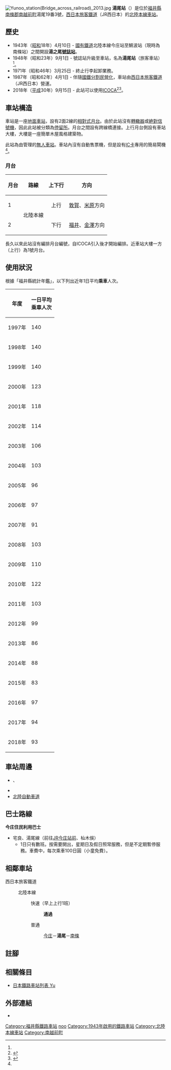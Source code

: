 {{NoteTA
|T=zh-hans:汤尾站;zh-hk:湯尾站;zh-tw:湯尾車站;
|1=zh-hans:汤尾站;zh-hk:湯尾站;zh-tw:湯尾車站;
|2=zh-hans:今庄;zh-hk:今庄;zh-tw:今庄;
}}
{{不是|湯之尾站}}
{{Infobox station
|公司色 = #0072bc
|站名 = 湯尾站
|圖片 = Yunoo station 2013.jpg
|pxl = 
|圖片說明 = 車站大樓
|日文原名 = 湯尾
|平假名 = ゆのお
|羅馬拼音 = Yunoo
|副站名 = 
|電報略號 = ユオ←ユヲ
|所在地 = {{JPN}}[[福井縣|福井縣]][[南條郡|南條郡]][[南越前町|南越前町]]湯尾19番3號
|座標 = {{coord|35|48|12|N|136|11|35|E|type:railwaystation_region:JP-24|display=inline,title}}
|車站構造 = [[地面車站|地面車站]]
|月台配置 = 2面2線
|啟用年月日 = 1948年（[[昭和|昭和]]23年）9月1日<ref name="kanpo1948">[{{NDLDC|2963021/3}} 「運輸省告示第238号」『官報』1948年8月26日][{{NDLDC|2963021/4}} 左記告示の続き] （國立國會圖書館數碼化收藏）</ref>
|廢站年月日 = 
|乘客人數 = 93
|上下車人次 = 
|統計年度 = 2018
|轉車 =  
|全寬備註 = [[無人車站|無人車站]]
|adjacent = {{Adjacent stations|system=西日本旅客鐵道|line=北陸本線|left=今庄|right=南條|note-left=3.6km|note-mid=距離[[米原站|米原]]68.7km|note-right=3.5km}}
}}
[[File:Yunoo_station(Bridge_across_railroad)_2013.jpg|thumb]]
'''湯尾站'''（{{jpn|j=湯尾駅|hg=ゆのおえき|rm=Yunoo eki|f=y}}）是位於[[福井縣|福井縣]][[南條郡|南條郡]][[南越前町|南越前町]]湯尾19番3號，[[西日本旅客鐵道|西日本旅客鐵道]]（JR西日本）的[[北陸本線|北陸本線]][[鐵路車站|車站]]。

== 歷史 == 
* 1943年（[[昭和|昭和]]18年）4月10日 - [[鐵道省_(日本)|國有鐵道]]北陸本線今庄站至鯖波站（現時為 南條站）之間開設'''湯之尾[[號誌站|號誌站]]'''。
* 1948年（昭和23年）9月1日 - 號誌站升級至車站，名為'''湯尾站'''（旅客車站）<ref name="kanpo1948"/>。
* 1971年（昭和46年）3月25日 - 終止行李起卸業務。
* 1987年（昭和62年）4月1日 - 伴隨[[國鐵分割民營化|國鐵分割民營化]]，車站由[[西日本旅客鐵道|西日本旅客鐵道]]（JR西日本）營運。
* 2018年（[[平成|平成]]30年）9月15日 - 此站可以使用[[ICOCA|ICOCA]]<ref name="pr20180530">{{Cite press release|url=https://www.westjr.co.jp/press/article/items/180821_00_icoca_1.pdf|archiveurl=https://web.archive.org/web/20190528150154/https://www.westjr.co.jp/press/article/items/180821_00_icoca_1.pdf|format=PDF|language=ja|title=9月15日「ICOCA」を福井県内のJR北陸本線（新疋田駅〜牛ノ谷駅）に導入します! 〜北陸と近畿がICOCAでつながる〜|publisher=西日本旅客鉄道金沢支社|date=2018-05-30|accessdate=2020-09-13|archivedate=2019-05-28|dead-url=no}}</ref><ref name="fukuishimbun- ICOCA">{{Cite news|url=http://www.fukuishimbun.co.jp/articles/-/344415|title=イコカ福井県内導入は9月15日 福井駅と敦賀駅は先行で自動改札|newspaper=福井新聞|date=2018-05-31|accessdate=2018-06-04|archiveurl=https://archive.today/20180604003137/http://www.fukuishimbun.co.jp/articles/-/344415|archivedate=2018-06-04|language=ja|dead-url=no}}</ref>。

== 車站構造 ==
車站是一座[[地面車站|地面車站]]，設有2面2線的[[相對式月台|相對式月台]]。由於此站沒有[[轉轍器|轉轍器]]或[[日本铁路信号#绝对信号机与容许信号机|絶對信號機]]，因此此站被分類為[[停車場_(鐵路)#日本JR定義|停留所]]。月台之間設有跨線橋連接。上行月台側設有車站大樓，大樓是一座簡單木屋風格建築物。

此站為由{{Translink|ja|福井地域鉄道部|福井地域鐵道部}}管理的[[無人車站|無人車站]]。車站內沒有自動售票機，但是設有[[IC卡|IC卡]]專用的簡易閘機<ref name="pr20180530"/>。

=== 月台 ===
{| rules="rows" class="wikitable"
!月台!!路線!!上下行!!方向
|-
! 1
| rowspan="2"| {{color|#0072bc|■}}北陸本線
| style="text-align:center" | 上行
| [[敦賀站|敦賀]]、[[米原站|米原]]方向
|-
! 2
| style="text-align:center" | 下行
| [[福井站_(福井縣)|福井]]、[[金澤站|金澤]]方向
|}

長久以來此站沒有編排月台編號，自ICOCA引入後才開始編排。近車站大樓一方（上行）為1號月台。

== 使用狀況 ==
根據「福井縣統計年鑑」，以下列出近年1日平均'''乘車'''人次。
{| class="wikitable" style="text-align:right;"
|-
! 年度 !! 一日平均<br/>乘車人次
|-
|1997年
|140
|-
|1998年
|140
|-
|1999年
|140
|-
|2000年
|123
|-
|2001年
|118
|-
|2002年
|114
|-
|2003年
|106
|-
|2004年
|103
|-
|2005年
|96
|-
|2006年
|97
|-
|2007年
|91
|-
|2008年
|103
|-
|2009年
|110
|-
|2010年
|122
|-
|2011年
|103
|-
|2012年
|99
|-
|2013年
|86
|-
|2014年
|88
|-
|2015年
|83
|-
|2016年
|97
|-
|2017年
|94
|-
|2018年
|93
|}

== 車站周邊 ==
* {{Translink|ja|国道305号|國道305號}}、{{Translink|ja|国道365号|國道365號}}
* {{Translink|ja|湯尾峠}}
* [[北陸自動車道|北陸自動車道]] {{Translink|ja|今庄インターチェンジ|今庄交匯處}}

== 巴士路線 ==
'''今庄住民利用巴士'''
* 宅良、湯尾線（前往[[今庄站|JR今庄站前]]、杣木俁）
** 1日只有數班。按需要開出，星期日及假日照常服務，但是不定期暫停服務。車費中，每次乘車100日圓（小童免費）。

== 相鄰車站 ==
; 西日本旅客鐵道
: {{color|#0072bc|■}}北陸本線
:: {{color|#f60|■}}快速（早上上行1班）
::: '''通過'''
:: {{color|#999|■}}普通
::: [[今庄站|今庄]]－'''湯尾'''－[[南條站|南條]]

== 註腳 ==
{{Reflist}}

== 相關條目 ==
* [[日本鐵路車站列表_Yu|日本鐵路車站列表 Yu]]

== 外部連結 ==
{{Commons cat|Yunoo Station}}
*{{外部連結/JR西日本車站|0541422|湯尾}}

{{北陸本線|mode=1}}

{{DEFAULTSORT:Yunoo}}
[[Category:福井縣鐵路車站|Category:福井縣鐵路車站]]
[[Category:日本鐵路車站_Yu|noo]]
[[Category:1943年啟用的鐵路車站|Category:1943年啟用的鐵路車站]]
[[Category:北陸本線車站|Category:北陸本線車站]]
[[Category:南越前町|Category:南越前町]]
